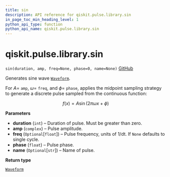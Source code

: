 ```yaml
---
title: sin
description: API reference for qiskit.pulse.library.sin
in_page_toc_min_heading_level: 1
python_api_type: function
python_api_name: qiskit.pulse.library.sin
---
```


# qiskit.pulse.library.sin

<span id="qiskit.pulse.library.sin" />

`sin(duration, amp, freq=None, phase=0, name=None)` [GitHub](https://github.com/qiskit/qiskit/tree/stable/0.23/qiskit/pulse/library/discrete.py "view source code")

Generates sine wave [`Waveform`](qiskit.pulse.library.Waveform "qiskit.pulse.library.Waveform").

For $A=$ `amp`, $\omega=$ `freq`, and $\phi=$ `phase`, applies the midpoint sampling strategy to generate a discrete pulse sampled from the continuous function:

$$
f(x) = A \sin(2 \pi \omega x + \phi)
$$

**Parameters**

*   **duration** (`int`) – Duration of pulse. Must be greater than zero.
*   **amp** (`complex`) – Pulse amplitude.
*   **freq** (`Optional`\[`float`]) – Pulse frequency, units of 1/dt. If `None` defaults to single cycle.
*   **phase** (`float`) – Pulse phase.
*   **name** (`Optional`\[`str`]) – Name of pulse.

**Return type**

[`Waveform`](qiskit.pulse.library.Waveform "qiskit.pulse.library.waveform.Waveform")

